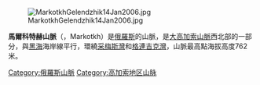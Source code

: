 [[Image:MarkotkhGelendzhik14Jan2006.jpg|thumb]]

'''馬爾科特赫山脈'''（{{lang-ru|Маркотхский}}，Markotkh）是[[俄羅斯|俄羅斯]]的山脈，是[[大高加索山脈|大高加索山脈]]西北部的一部分，與[[黑海|黑海]]海岸線平行，環繞[[采梅斯灣|采梅斯灣]]和[[格連吉克灣|格連吉克灣]]，山脈最高點海拔高度762米。

{{Russia-geo-stub}}

{{Coord|44|37|32|N|38|03|39|E|region:RU_type:mountain|display=title}}

[[Category:俄羅斯山脈|Category:俄羅斯山脈]]
[[Category:高加索地区山脉|Category:高加索地区山脉]]